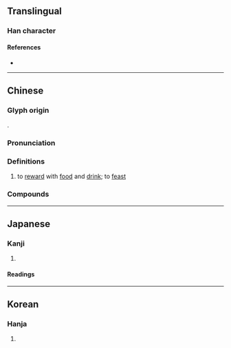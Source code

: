 {{character info}}
==Translingual==

===Han character===
{{Han char|rn=93|rad=牛|as=10|sn=14|four=20527|canj=HQYRB|ids=⿰牜高}}

====References====
* {{Han ref|kx=0703.110|dkj=20114|dj=1116.100|hdz=31817.180|uh=7292|ud=29330|bh=BAB9|bd=47801}}

----

==Chinese==
{{zh-forms}}

===Glyph origin===
{{Han etym}}
{{Han compound|牛|高|c1=s|c2=p|t1=cow|ls=psc}}.

===Pronunciation===
{{zh-pron
|m=kào
|c=hou3
|mc=y
|oc=y
|cat=v
}}

===Definitions===
{{zh-hanzi}}

# to [[reward]] with [[food]] and [[drink]]; to [[feast]]

===Compounds===
{{zh-der|吃犒勞|犒師|犒勞|犒軍|犒賞|犒設}}

----

==Japanese==

===Kanji===
{{ja-kanji|grade=|rs=牛10}}

# {{rfdef|ja|sort=牛10}}

====Readings====
{{ja-readings
|goon=こう<かう
|kanon=こう<かう
|kun=ねぎら-う
}}

----

==Korean==

===Hanja===
{{ko-hanja|hangeul=호|eumhun=|rv=ho|mr=ho|y=ho}}

# {{rfdef|ko|sort=牛10}}